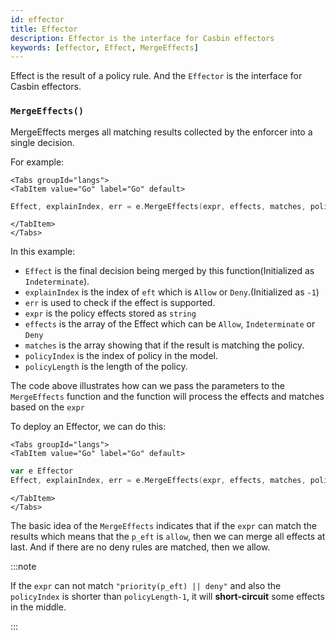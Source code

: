 ```yaml
---
id: effector
title: Effector
description: Effector is the interface for Casbin effectors
keywords: [effector, Effect, MergeEffects]
---
```




Effect is the result of a policy rule. And the ```Effector``` is the interface for Casbin effectors.

### `MergeEffects()`

MergeEffects merges all matching results collected by the enforcer into a single decision.

For example:

```mdx-code-block
<Tabs groupId="langs">
<TabItem value="Go" label="Go" default>
```

```go
Effect, explainIndex, err = e.MergeEffects(expr, effects, matches, policyIndex, policyLength)
```

```mdx-code-block
</TabItem>
</Tabs>
```

In this example:  

* ```Effect``` is the final decision being merged by this function(Initialized as ```Indeterminate```).
* ```explainIndex``` is the index of ```eft``` which is ```Allow``` or ```Deny```.(Initialized as ```-1```)
* ```err``` is used to check if the effect is supported.
* ```expr``` is the policy effects stored as ```string```
* ```effects``` is the array of the Effect which can be ```Allow```, ```Indeterminate``` or ```Deny```
* ```matches``` is the array showing that if the result is matching the policy.
* ```policyIndex``` is the index of policy in the model.
* ```policyLength``` is the length of the policy.

The code above illustrates how can we pass the parameters to the `MergeEffects` function and the function will process the effects and matches based on the ```expr```  

To deploy an Effector, we can do this:

```mdx-code-block
<Tabs groupId="langs">
<TabItem value="Go" label="Go" default>
```

```go
var e Effector
Effect, explainIndex, err = e.MergeEffects(expr, effects, matches, policyIndex, policyLength)
```

```mdx-code-block
</TabItem>
</Tabs>
```

The basic idea of the ```MergeEffects``` indicates that if the ```expr``` can match the results which means that the ```p_eft``` is ```allow```, then we can merge all effects at last. And if there are no deny rules are matched, then we allow.

:::note

If the ```expr``` can not match ```"priority(p_eft) || deny"``` and also the ```policyIndex``` is shorter than ```policyLength-1```, it will **short-circuit** some effects in the middle.

:::